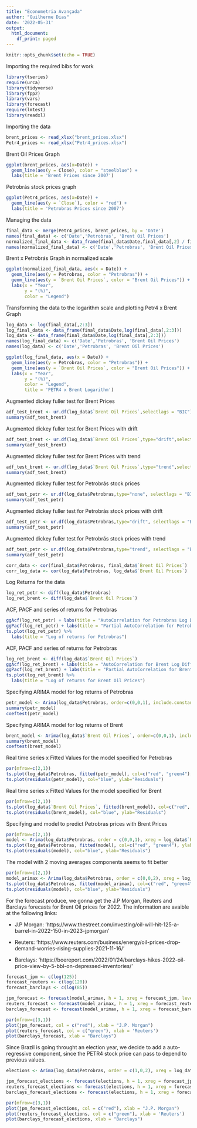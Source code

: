 ```yaml
---
title: "Econometria Avançada"
author: "Guilherme Dias"
date: '2022-05-31'
output:
  html_document:
    df_print: paged
---
```


```r
knitr::opts_chunk$set(echo = TRUE)
```


Importing the required bibs for work
```r
library(tseries)
require(urca)
library(tidyverse)
library(fpp2)
library(vars)
library(forecast)
require(lmtest)
library(readxl)
```

Importing the data
```r
brent_prices <- read_xlsx("brent_prices.xlsx")
Petr4_prices <- read_xlsx("Petr4_prices.xlsx")
```

Brent Oil Prices Graph
```r

ggplot(brent_prices, aes(x=Date)) + 
  geom_line(aes(y = Close), color = "steelblue") + 
  labs(title = 'Brent Prices since 2007')
```


Petrobrás stock prices graph
```r
ggplot(Petr4_prices, aes(x=Date)) + 
  geom_line(aes(y = `Close`), color = "red") + 
  labs(title = 'Petrobras Prices since 2007')
```

Managing the data
```r
final_data <- merge(Petr4_prices, brent_prices, by = 'Date')
names(final_data) <- c('Date','Petrobras', 'Brent Oil Prices')
normalized_final_data <- data_frame(final_data$Date,final_data[,2] / final_data[1,2],final_data[,3]/final_data[1,3])
names(normalized_final_data) <- c('Date','Petrobras', 'Brent Oil Prices')
```

Brent x Petrobrás Graph in normalized scale
```r
ggplot(normalized_final_data, aes(x = Date)) +
  geom_line(aes(y = Petrobras, color = "Petrobras")) +
  geom_line(aes(y = `Brent Oil Prices`, color = "Brent Oil Prices")) +
  labs(x = "Year",
       y = "(%)",
       color = "Legend")
```

Transforming the data to the logarithm scale and plotting Petr4 x Brent Graph
```r
log_data <- log(final_data[,2:3])
log_final_data <- data_frame(final_data$Date,log(final_data[,2:3]))
log_data <- data_frame(final_data$Date,log(final_data[,2:3]))
names(log_final_data) <- c('Date','Petrobras', 'Brent Oil Prices')
names(log_data) <- c('Date','Petrobras', 'Brent Oil Prices')

ggplot(log_final_data, aes(x = Date)) +
  geom_line(aes(y = Petrobras, color = "Petrobras")) +
  geom_line(aes(y = `Brent Oil Prices`, color = "Brent Oil Prices")) +
  labs(x = "Year",
       y = "(%)",
       color = "Legend", 
       title = 'PETR4 x Brent Logarithm')
```


Augmented dickey fuller test for Brent Prices
```r
adf_test_brent <- ur.df(log_data$`Brent Oil Prices`,selectlags = "BIC")
summary(adf_test_brent)
```

Augmented dickey fuller test for Brent Prices with drift
```r
adf_test_brent <- ur.df(log_data$`Brent Oil Prices`,type="drift",selectlags = "BIC")
summary(adf_test_brent)
```

Augmented dickey fuller test for Brent Prices with trend
```r
adf_test_brent <- ur.df(log_data$`Brent Oil Prices`,type="trend",selectlags = "BIC")
summary(adf_test_brent)

```

Augmented dickey fuller test for Petrobrás stock prices
```r
adf_test_petr <- ur.df(log_data$Petrobras,type="none", selectlags = "BIC")
summary(adf_test_petr)

```


Augmented dickey fuller test for Petrobrás stock prices with drift
```r
adf_test_petr <- ur.df(log_data$Petrobras,type="drift", selectlags = "BIC")
summary(adf_test_petr)
```


Augmented dickey fuller test for Petrobrás stock prices with trend
```r
adf_test_petr <- ur.df(log_data$Petrobras,type="trend", selectlags = "BIC")
summary(adf_test_petr)
```


```r
corr_data <- cor(final_data$Petrobras, final_data$`Brent Oil Prices`)
corr_log_data <- cor(log_data$Petrobras, log_data$`Brent Oil Prices`)
```


Log Returns for the data 
```r
log_ret_petr <- diff(log_data$Petrobras)
log_ret_brent <- diff(log_data$`Brent Oil Prices`)
```

ACF, PACF and series of returns for Petrobras
```r
ggAcf(log_ret_petr) + labs(title = "AutoCorrelation for Petrobras Log Diff")
ggPacf(log_ret_petr) + labs(title = "Partial AutoCorrelation for Petrobras Log Diff")
ts.plot(log_ret_petr) %>% 
  labs(title = "Log of returns for Petrobras")
```


ACF, PACF and series of returns for Petrobras

```r
log_ret_brent <- diff(log_data$`Brent Oil Prices`)
ggAcf(log_ret_brent) + labs(title = "AutoCorrelation for Brent Log Diff")
ggPacf(log_ret_brent) + labs(title = "Partial AutoCorrelation for Brent Log Diff")
ts.plot(log_ret_brent) %>% 
  labs(title = "Log of returns for Brent Oil Prices")
```

Specifying ARIMA model for log returns of Petrobras 
```r
petr_model <- Arima(log_data$Petrobras, order=c(0,0,1), include.constant = TRUE)
summary(petr_model)
coeftest(petr_model)
```

Specifying ARIMA model for log returns of Brent
```r
brent_model <- Arima(log_data$`Brent Oil Prices`, order=c(0,0,1), include.constant = TRUE)
summary(brent_model)
coeftest(brent_model)
```

Real time series x Fitted Values for the model specified for Petrobras
```r
par(mfrow=c(2,1))
ts.plot(log_data$Petrobras, fitted(petr_model), col=c("red", "green4"), ylab = "Real x Model Petr")
ts.plot(residuals(petr_model), col="blue", ylab="Residuals")
```

Real time series x Fitted Values for the model specified for Brent

```r
par(mfrow=c(2,1))
ts.plot(log_data$`Brent Oil Prices`, fitted(brent_model), col=c("red", "green4"), ylab = "Real x Model Brent")
ts.plot(residuals(brent_model), col="blue", ylab="Residuals")
```

Specifying and model to predict Petrobras prices with Brent Prices
```r
par(mfrow=c(2,1))
model <- Arima(log_data$Petrobras, order = c(0,0,1), xreg = log_data$`Brent Oil Prices`)
ts.plot(log_data$Petrobras, fitted(model), col=c("red", "green4"), ylab = "Real x Model Petr")
ts.plot(residuals(model), col="blue", ylab="Residuals")

```


The model with 2 moving averages components seems to fit better 
```r
par(mfrow=c(2,1))
model_arimax <- Arima(log_data$Petrobras, order = c(0,0,2), xreg = log_data$`Brent Oil Prices`)
ts.plot(log_data$Petrobras, fitted(model_arimax), col=c("red", "green4"), ylab = "Real x Model Petr")
ts.plot(residuals(model), col="blue", ylab="Residuals")
```

For the forecast produce, we gonna get the J.P Morgan, Reuters and Barclays forecasts for Brent Oil prices for 2022.
The information are avaible at the following links:

  - J.P Morgan: 'https://www.thestreet.com/investing/oil-will-hit-125-a-barrel-in-2022-150-in-2023-jpmorgan'
  
  - Reuters: 'https://www.reuters.com/business/energy/oil-prices-drop-demand-worries-rising-supplies-2021-11-16/'
  
  - Barclays: 'https://boereport.com/2022/01/24/barclays-hikes-2022-oil-price-view-by-5-bbl-on-depressed-inventories/'
  
```r
forecast_jpm <- c(log(125))  
forecast_reuters <- c(log(120)) 
forecast_barclays <- c(log(85))  

jpm_forecast <- forecast(model_arimax, h = 1, xreg = forecast_jpm, level = 0.95)
reuters_forecast <- forecast(model_arimax, h = 1, xreg = forecast_reuters, level = 0.95)
barclays_forecast <- forecast(model_arimax, h = 1, xreg = forecast_barclays, level = 0.95)

par(mfrow=c(3,1))
plot(jpm_forecast, col = c("red"), xlab = "J.P. Morgan")
plot(reuters_forecast, col = c("green"), xlab = 'Reuters')
plot(barclays_forecast, xlab = "Barclays")
```


Since Brazil is going throught an election year, we decide to add a auto-regressive component, since the PETR4 stock price can pass to depend to previous values.

```r

elections <- Arima(log_data$Petrobras, order = c(1,0,2), xreg = log_data$`Brent Oil Prices`)

jpm_forecast_elections <- forecast(elections, h = 1, xreg = forecast_jpm, level = 0.95)
reuters_forecast_elections <- forecast(elections, h = 1, xreg = forecast_reuters, level = 0.95)
barclays_forecast_elections <- forecast(elections, h = 1, xreg = forecast_barclays, level = 0.95)

```


```r
par(mfrow=c(3,1))
plot(jpm_forecast_elections, col = c("red"), xlab = "J.P. Morgan")
plot(reuters_forecast_elections, col = c("green"), xlab = 'Reuters')
plot(barclays_forecast_elections, xlab = "Barclays")

```




